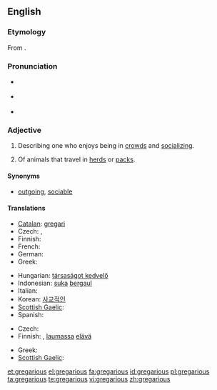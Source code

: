{{was wotd|2008|October|28}}
==English==

===Etymology===
From {{etyl|la|en}} {{term|gregarius|gregārius|lang=la}}.

===Pronunciation===
* {{a|UK}} {{IPA|/grɪˈgɛə.ɹɪ.əs/}}
* {{a|US}} {{IPA|/grɨˈgɛɹ.i.əs/}}
* {{audio|en-us-gregarious.ogg|Audio (US)}}

===Adjective===
{{en-adj}}

# {{context|of a person}} Describing one who enjoys being in [[crowd]]s and [[socializing]].
# {{zoology}} Of animals that travel in [[herd]]s or [[pack]]s.

====Synonyms====
* {{sense|of a person who enjoys being in crowds}} [[outgoing]], [[sociable]]

====Translations====
{{trans-top|of a person who enjoys being in crowds}}
* [[Catalan]]: [[gregari]]
* Czech: {{t-|cs|družný}}, {{t-|cs|společenský}}
* Finnish: {{t|fi|seurallinen}}
* French: {{t+|fr|sociable}}
* German: {{t+|de|gesellig}}
* Greek: {{t+|el|κοινωνικός|sc=Grek}}
{{trans-mid}}
* Hungarian: [[társaságot kedvelő]]
* Indonesian: [[suka]] [[gaul|bergaul]]
* Italian: {{t|it|gregario}}
* Korean: [[사교적인]]
* [[Scottish Gaelic]]: {{t-|gd|greigheach}}
* Spanish: {{t-|es|gregario}}
{{trans-bottom}}

{{trans-top|of animals that travel in herds}}
* Czech: {{t-|cs|stádní}}
* Finnish: {{t|fi|lauma|alt=lauma-}}, [[lauma]]ssa [[elävä]]
{{trans-mid}}
* Greek: {{t|el|αγελαίος|sc=Grek}}
* [[Scottish Gaelic]]: {{t-|gd|greigheach}}
{{trans-bottom}}

[[et:gregarious]]
[[el:gregarious]]
[[fa:gregarious]]
[[id:gregarious]]
[[pl:gregarious]]
[[ta:gregarious]]
[[te:gregarious]]
[[vi:gregarious]]
[[zh:gregarious]]